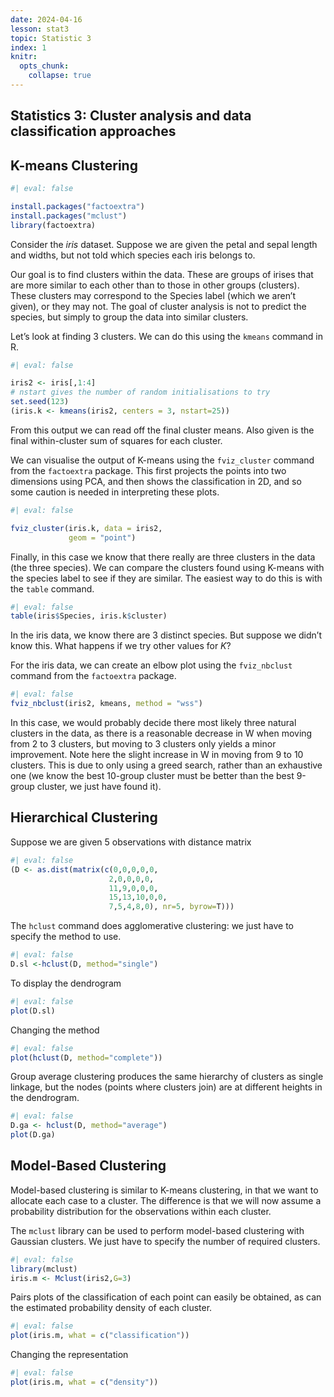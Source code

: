 ```yaml
---
date: 2024-04-16
lesson: stat3
topic: Statistic 3
index: 1
knitr:
  opts_chunk:
    collapse: true
---
```


## Statistics 3: Cluster analysis and data classification approaches

## K-means Clustering

```r
#| eval: false

install.packages("factoextra")
install.packages("mclust")
library(factoextra)

```

Consider the $iris$ dataset. Suppose we are given the petal and sepal length and widths, but not told which species each iris belongs to.

Our goal is to find clusters within the data. These are groups of irises that are more similar to each other than to those in other groups (clusters). These clusters may correspond to the Species label (which we aren’t given), or they may not. The goal of cluster analysis is not to predict the species, but simply to group the data into similar clusters.

Let’s look at finding 3 clusters. We can do this using the `kmeans` command in R.

```r
#| eval: false

iris2 <- iris[,1:4]
# nstart gives the number of random initialisations to try 
set.seed(123)
(iris.k <- kmeans(iris2, centers = 3, nstart=25))

```

From this output we can read off the final cluster means. Also given is the final within-cluster sum of squares for each cluster.

We can visualise the output of K-means using the `fviz_cluster` command from the `factoextra` package. This first projects the points into two dimensions using PCA, and then shows the classification in 2D, and so some caution is needed in interpreting these plots.

```r
#| eval: false

fviz_cluster(iris.k, data = iris2,
             geom = "point")

```

Finally, in this case we know that there really are three clusters in the data (the three species). We can compare the clusters found using K-means with the species label to see if they are similar. The easiest way to do this is with the `table` command.

```r
#| eval: false
table(iris$Species, iris.k$cluster)

```

In the iris data, we know there are 3 distinct species.
But suppose we didn’t know this. What happens if we try other values for $K$?

For the iris data, we can create an elbow plot using the `fviz_nbclust` command from the `factoextra` package.

```r
#| eval: false
fviz_nbclust(iris2, kmeans, method = "wss")

```

In this case, we would probably decide there most likely three natural clusters in the data, as there is a reasonable decrease in W when moving from 2 to 3 clusters, but moving to 3 clusters only yields a minor improvement. Note here the slight increase in W in moving from 9 to 10 clusters. This is due to only using a greed search, rather than an exhaustive one (we know the best 10-group cluster must be better than the best 9-group cluster, we just have found it).

## Hierarchical Clustering

Suppose we are given 5 observations with distance matrix

```r
#| eval: false
(D <- as.dist(matrix(c(0,0,0,0,0,
                      2,0,0,0,0,
                      11,9,0,0,0,
                      15,13,10,0,0,
                      7,5,4,8,0), nr=5, byrow=T)))

```

The `hclust` command does agglomerative clustering: we just have to specify the method to use.

```r
#| eval: false
D.sl <-hclust(D, method="single")

```

To display the dendrogram

```r
#| eval: false
plot(D.sl)

```

Changing the method

```r
#| eval: false
plot(hclust(D, method="complete"))

```

Group average clustering produces the same hierarchy of clusters as single linkage, but the nodes (points where clusters join) are at different heights in the dendrogram.

```r
#| eval: false
D.ga <- hclust(D, method="average")
plot(D.ga)

```

## Model-Based Clustering

Model-based clustering is similar to K-means clustering, in that we want to allocate each case to a cluster.
The difference is that we will now assume a probability distribution for the observations within each cluster.

The `mclust` library can be used to perform model-based clustering with Gaussian clusters.
We just have to specify the number of required clusters.

```r
#| eval: false
library(mclust)
iris.m <- Mclust(iris2,G=3)

```

Pairs plots of the classification of each point can easily be obtained, as can the estimated probability density of each cluster.

```r
#| eval: false
plot(iris.m, what = c("classification"))

```

Changing the representation

```r
#| eval: false
plot(iris.m, what = c("density"))

```


